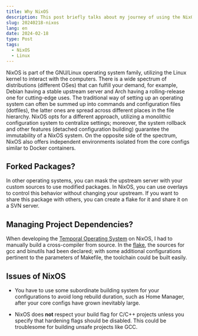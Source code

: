 ```yaml
---
title: Why NixOS
description: This post briefly talks about my journey of using the NixOS operating system.
slug: 20240218-nixos
lang: en
date: 2024-02-18
type: Post
tags:
  - NixOS
  - Linux
---
```


NixOS is part of the GNU/Linux operating system family, utilizing the Linux kernel to interact with the computers. There
is a wide spectrum of distributions (different OSes) that can fulfill your demand, for example, Debian having a stable
upstream server and Arch having a rolling-release one for cutting-edge uses. The traditional way of setting up an operating
system can often be summed up into commands and configuration files (dotfiles), the latter ones are spread across different
places in the file hierarchy. NixOS opts for a different approach, utilizing a monolithic configuration system to centralize
settings; moreover, the system rollback and other features (detached configuration building) guarantee the immutability of
a NixOS system. On the opposite side of the spectrum, NixOS also offers independent environments isolated from the core configs
similar to Docker containers.

## Forked Packages?

In other operating systems, you can mask the upstream server with your custom sources to use modified packages. In NixOS, you
can use overlays to control this behavior without changing your upstream. If you want to share this package with others, you
can create a flake for it and share it on a SVN server.

## Managing Project Dependencies?

When developing the [Temporal Operating System](https://github.com/algasami/temporal) on NixOS, I had to manually build a cross-compiler
from source. In the [flake](https://github.com/algasami/temporal/blob/main/toolchain/flake.nix), the sources for gcc and binutils had been
declared; with some additional configurations pertinent to the parameters of Makefile, the toolchain could be built easily.

## Issues of NixOS

- You have to use some subordinate building system for your configurations to avoid long rebuild duration, such as Home Manager, after your
  core configs have grown inevitably large.

- NixOS does **not** respect your build flag for C/C++ projects unless you specify that hardening flags should be disabled. This could be
  troublesome for building unsafe projects like GCC.
